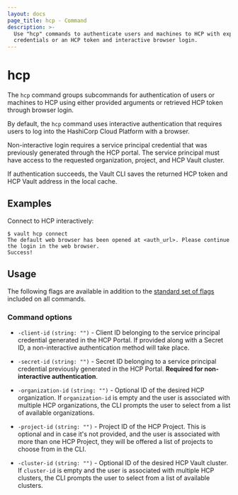 ```yaml
---
layout: docs
page_title: hcp - Command
description: >-
  Use "hcp" commands to authenticate users and machines to HCP with explicit
  credentials or an HCP token and interactive browser login.
---
```


# hcp

The `hcp` command groups subcommands for authentication of users or machines to HCP using
either provided arguments or retrieved HCP token through browser login.

By default, the `hcp` command uses interactive authentication that requires
users to log into the HashiCorp Cloud Platform with a browser.

Non-interactive login requires a service principal credential that was
previously generated through the HCP portal. The service principal must have
access to the requested organization, project, and HCP Vault cluster.

If authentication succeeds, the Vault CLI saves the returned HCP token and HCP
Vault address in the local cache.

## Examples

Connect to HCP interactively:

```shell-session
$ vault hcp connect
The default web browser has been opened at <auth_url>. Please continue the login in the web browser.
Success!
```

## Usage

The following flags are available in addition to the [standard set of
flags](/vault/docs/commands) included on all commands.

### Command options

- `-client-id` `(string: "")` - Client ID belonging to the service principal credential generated in the HCP Portal.
If provided along with a Secret ID, a non-interactive authentication method will take place.

- `-secret-id` `(string: "")` - Secret ID belonging to a service principal
  credential previously generated in the HCP Portal. **Required for
  non-interactive authentication**.

- `-organization-id` `(string: "")` - Optional ID of the desired HCP
  organization. If `organization-id` is empty and the user is associated with
  multiple HCP organizations, the CLI prompts the user to select from a list
  of available organizations.

- `-project-id` `(string: "")` - Project ID of the HCP Project. This is optional and in case it's not provided,
and the user is associated with more than one HCP Project, they will be offered a list of projects to choose from in the CLI.

- `-cluster-id` `(string: "")` - Optional ID of the desired HCP Vault cluster.
  If `cluster-id` is empty and the user is associated with multiple HCP clusters,
  the CLI prompts the user to select from a list of available clusters.
